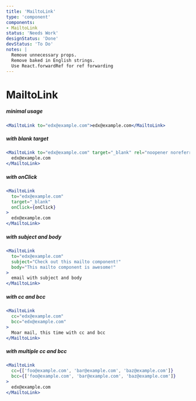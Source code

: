 ```yaml
---
title: 'MailtoLink'
type: 'component'
components:
- MailtoLink
status: 'Needs Work'
designStatus: 'Done'
devStatus: 'To Do'
notes: |
  Remove unnecessary props.
  Remove baked in English strings.
  Use React.forwardRef for ref forwarding
---
```




# MailtoLink



##### minimal usage

```jsx live
<MailtoLink to="edx@example.com">edx@example.com</MailtoLink>
```

##### with blank target

```jsx live
<MailtoLink to="edx@example.com" target="_blank" rel="noopener noreferrer">
  edx@example.com
</MailtoLink>
```

##### with onClick

```jsx live
<MailtoLink
  to="edx@example.com"
  target="_blank"
  onClick={onClick}
>
  edx@example.com
</MailtoLink>
```

##### with subject and body

```jsx live
<MailtoLink
  to="edx@example.com"
  subject="Check out this mailto component!"
  body="This mailto component is awesome!"
>
  email with subject and body
</MailtoLink>
```

##### with cc and bcc

```jsx live
<MailtoLink
  cc="edx@example.com"
  bcc="edx@example.com"
>
  Moar mail, this time with cc and bcc
</MailtoLink>
```

##### with multiple cc and bcc

```jsx live
<MailtoLink
  cc={['foo@example.com', 'bar@example.com', 'baz@example.com']}
  bcc={['foo@example.com', 'bar@example.com', 'baz@example.com']}
>
  edx@example.com
</MailtoLink>
```
